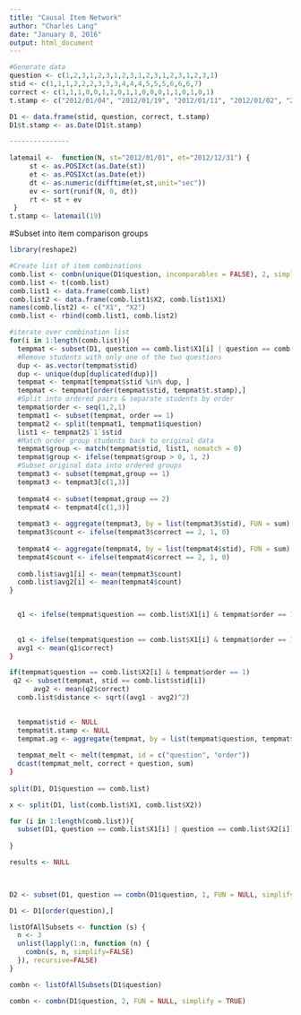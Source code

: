 ```yaml
---
title: "Causal Item Network"
author: "Charles Lang"
date: "January 8, 2016"
output: html_document
---
```

```r
#Generate data
question <- c(1,2,3,1,2,3,1,2,3,1,2,3,1,2,3,1,2,3,1)
stid <- c(1,1,1,2,2,2,3,3,3,4,4,4,5,5,5,6,6,6,7)
correct <- c(1,1,1,0,0,1,1,0,1,1,0,0,0,1,1,0,1,0,1)
t.stamp <- c("2012/01/04", "2012/01/19", "2012/01/11", "2012/01/02", "2012/01/07", "2012/01/10", "2012/01/12", "2012/01/06", "2012/01/20", "2012/01/08", "2012/01/22", "2012/01/28", "2012/01/17", "2012/01/14", "2012/01/02", "2012/01/03", "2012/01/25", "2012/01/08", "2012/01/08")

D1 <- data.frame(stid, question, correct, t.stamp)
D1$t.stamp <- as.Date(D1$t.stamp)

---------------
  
latemail <-  function(N, st="2012/01/01", et="2012/12/31") {
     st <- as.POSIXct(as.Date(st))
     et <- as.POSIXct(as.Date(et))
     dt <- as.numeric(difftime(et,st,unit="sec"))
     ev <- sort(runif(N, 0, dt))
     rt <- st + ev
 }
t.stamp <- latemail(19)
```
#Subset into item comparison groups
```r
library(reshape2)

#Create list of item combinations 
comb.list <- combn(unique(D1$question, incomparables = FALSE), 2, simplify = TRUE)
comb.list <- t(comb.list)
comb.list1 <- data.frame(comb.list)
comb.list2 <- data.frame(comb.list1$X2, comb.list1$X1)
names(comb.list2) <- c("X1", "X2")
comb.list <- rbind(comb.list1, comb.list2)

#iterate over combination list
for(i in 1:length(comb.list)){
  tempmat <- subset(D1, question == comb.list$X1[i] | question == comb.list$X2[i])
  #Remove students with only one of the two questions
  dup <- as.vector(tempmat$stid)
  dup <- unique(dup[duplicated(dup)])
  tempmat <- tempmat[tempmat$stid %in% dup, ]
  tempmat <- tempmat[order(tempmat$stid, tempmat$t.stamp),]
  #Split into ordered pairs & separate students by order
  tempmat$order <- seq(1,2,1)
  tempmat1 <- subset(tempmat, order == 1)
  tempmat2 <- split(tempmat1, tempmat1$question)
  list1 <- tempmat2$`1`$stid
  #Match order group students back to original data
  tempmat$group <- match(tempmat$stid, list1, nomatch = 0)
  tempmat$group <- ifelse(tempmat$group > 0, 1, 2)
  #Subset original data into ordered groups
  tempmat3 <- subset(tempmat,group == 1)
  tempmat3 <- tempmat3[c(1,3)]
  
  tempmat4 <- subset(tempmat,group == 2)
  tempmat4 <- tempmat4[c(1,3)]
  
  tempmat3 <- aggregate(tempmat3, by = list(tempmat3$stid), FUN = sum)
  tempmat3$count <- ifelse(tempmat3$correct == 2, 1, 0)
 
  tempmat4 <- aggregate(tempmat4, by = list(tempmat4$stid), FUN = sum)
  tempmat4$count <- ifelse(tempmat4$correct == 2, 1, 0)
  
  comb.list$avg1[i] <- mean(tempmat3$count)
  comb.list$avg2[i] <- mean(tempmat4$count)
}


  q1 <- ifelse(tempmat$question == comb.list$X1[i] & tempmat$order == 1, subset(tempmat, ))
  
  
  q1 <- ifelse(tempmat$question == comb.list$X1[i] & tempmat$order == 1, subset(tempmat, stid == comb.list$stid[i]), NA)
  avg1 <- mean(q1$correct)
}

if(tempmat$question == comb.list$X2[i] & tempmat$order == 1)
 q2 <- subset(tempmat, stid == comb.list$stid[i])
      avg2 <- mean(q2$correct)
  comb.list$distance <- sqrt((avg1 - avg2)^2)

  
  tempmat$stid <- NULL
  tempmat$t.stamp <- NULL
  tempmat.ag <- aggregate(tempmat, by = list(tempmat$question, tempmat$order), mean)
  
  tempmat_melt <- melt(tempmat, id = c("question", "order"))
  dcast(tempmat_melt, correct + question, sum)
} 
  
split(D1, D1$question == comb.list)

x <- split(D1, list(comb.list$X1, comb.list$X2))

for (i in 1:length(comb.list)){
  subset(D1, question == comb.list$X1[i] | question == comb.list$X2[i])
  
}

results <- NULL 


   
D2 <- subset(D1, question == combn(D1$question, 1, FUN = NULL, simplify = TRUE))

D1 <- D1[order(question),]

listOfAllSubsets <- function (s) {
  n <- 3
  unlist(lapply(1:n, function (n) {
    combn(s, n, simplify=FALSE)
  }), recursive=FALSE)
}

combn <- listOfAllSubsets(D1$question)

combn <- combn(D1$question, 2, FUN = NULL, simplify = TRUE)
```

